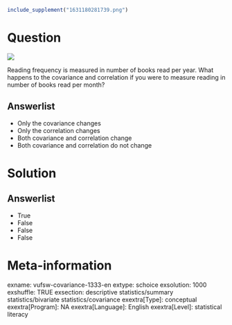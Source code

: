 ```r
include_supplement("1631180281739.png")
```

Question
========
![](1631180281739.png)
  
Reading frequency is measured in number of books read per year. What
happens to the covariance and correlation if you were to measure reading
in number of books read per month?

Answerlist
----------
* Only the covariance changes
* Only the correlation changes
* Both covariance and correlation change
* Both covariance and correlation do not change

Solution
========










Answerlist
----------
* True
* False
* False
* False

Meta-information
================
exname: vufsw-covariance-1333-en
extype: schoice
exsolution: 1000
exshuffle: TRUE
exsection: descriptive statistics/summary statistics/bivariate statistics/covariance
exextra[Type]: conceptual
exextra[Program]: NA
exextra[Language]: English
exextra[Level]: statistical literacy

